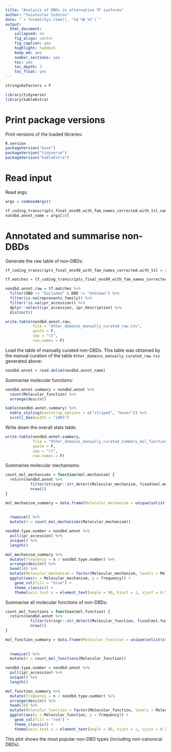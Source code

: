 ```yaml
---
title: "Analysis of DBDs in alternative TF isoforms"
author: "Sviatoslav Sidorov"
date: "`r format(Sys.time(), '%d %B %Y')`"
output:
  html_document:
    collapsed: no
    fig_align: center
    fig_caption: yes
    highlight: haddock
    keep_md: yes
    number_sections: yes
    toc: yes
    toc_depth: 3
    toc_float: yes
---
```


```r
stringsAsFactors = F

library(tidyverse)
library(kableExtra)
```

# Print package versions

Print versions of the loaded libraries:

```r
R.version
packageVersion("base")
packageVersion("tidyverse")
packageVersion("kableExtra")
```

# Read input

Read args:

```r
args = commandArgs()

tf_coding_transcripts_final_ens99_with_fam_names_corrected.with_tsl_name = args[9]
nondbd.annot_name = args[10]
```

# Annotated and summarise non-DBDs

Generate the raw table of non-DBDs:

```r
tf_coding_transcripts_final_ens99_with_fam_names_corrected.with_tsl = readRDS(tf_coding_transcripts_final_ens99_with_fam_names_corrected.with_tsl_name)

tf.matches = tf_coding_transcripts_final_ens99_with_fam_names_corrected.with_tsl

nondbd.annot.raw = tf.matches %>%
  filter(DBD != "Excluded" & DBD != "Unknown") %>%
  filter(is.na(represents_family)) %>%
  filter(!is.na(ipr_accession)) %>%
  dplyr::select(ipr_accession, ipr_description) %>%
  distinct()

write.table(nondbd.annot.raw,
            file = "Other_domains_manually_curated_raw.tsv",
            quote = F,
            sep = "\t",
            row.names = F)
```

Load the table of manually curated non-DBDs. This table was obtained by the manual curation of the table `Other_domains_manually_curated_raw.tsv` generated above:

```r
nondbd.annot = read.delim(nondbd.annot_name)
```

Summarise molecular functions:

```r
nondbd.annot.summary = nondbd.annot %>%
  count(Molecular_function) %>%
  arrange(desc(n))

kable(nondbd.annot.summary) %>%
  kable_styling(bootstrap_options = c("striped", "hover")) %>%
  scroll_box(width = "100%")  
```

Write down the overall stats table:

```r
write.table(nondbd.annot.summary, 
            file = "Other_domains_manually_curated_summary_mol_function_dbdminus.tsv", 
            quote = F, 
            sep = "\t", 
            row.names = F)
```

Summarise molecular mechanisms:

```r
count_mol_mechanisms = function(mol.mechanism) {
  return(nondbd.annot %>%
           filter(stringr::str_detect(Molecular_mechanism, fixed(mol.mechanism))) %>%
           nrow())
}

mol_mechanism_summary = data.frame(Molecular_mechanism = unique(unlist(stringr::str_split(nondbd.annot %>%
                                                                                            pull(Molecular_mechanism),
                                                                                          fixed("; "))))) %>%
  rowwise() %>%
  mutate(n = count_mol_mechanisms(Molecular_mechanism))

nondbd.type.number = nondbd.annot %>%
  pull(ipr_accession) %>%
  unique() %>%
  length()

mol_mechanism_summary %>%
  mutate(frequency = n / nondbd.type.number) %>%
  arrange(desc(n)) %>%
  head(10) %>%
  mutate(Molecular_mechanism = factor(Molecular_mechanism, levels = Molecular_mechanism)) %>%
  ggplot(aes(x = Molecular_mechanism, y = frequency)) +
    geom_col(fill = "blue") +
    theme_classic() +
    theme(axis.text.x = element_text(angle = 90, hjust = 1, vjust = 0.5))
```

Summarise all molecular functions of non-DBDs:

```r
count_mol_functions = function(mol.function) {
  return(nondbd.annot %>%
           filter(stringr::str_detect(Molecular_function, fixed(mol.function))) %>%
           nrow())
}

mol_function_summary = data.frame(Molecular_function = unique(unlist(stringr::str_split(nondbd.annot %>%
                                                                                          pull(Molecular_function),
                                                                                        fixed("; "))))) %>%
  rowwise() %>%
  mutate(n = count_mol_functions(Molecular_function))

nondbd.type.number = nondbd.annot %>%
  pull(ipr_accession) %>%
  unique() %>%
  length()

mol_function_summary %>%
  mutate(frequency = n / nondbd.type.number) %>%
  arrange(desc(n)) %>%
  head(10) %>%
  mutate(Molecular_function = factor(Molecular_function, levels = Molecular_function)) %>%
  ggplot(aes(x = Molecular_function, y = frequency)) +
    geom_col(fill = "red") +
    theme_classic() +
    theme(axis.text.x = element_text(angle = 90, hjust = 1, vjust = 0.5))
```

This plot shows the most popular non-DBD types (including non-canonical DBDs).
